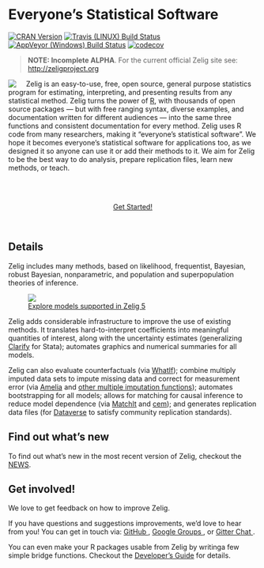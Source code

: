 Everyone's Statistical Software
==========================================

[![CRAN Version](http://www.r-pkg.org/badges/version/Zelig)](http://cran.r-project.org/package=Zelig)
[![Travis (LINUX) Build Status](https://travis-ci.org/IQSS/Zelig.svg?branch=master)](https://travis-ci.org/IQSS/Zelig)
[![AppVeyor (Windows) Build Status](https://ci.appveyor.com/api/projects/status/github/IQSS/Zelig?branch=master&svg=true)](https://ci.appveyor.com/project/IQSS/Zelig)
[![codecov](https://codecov.io/gh/IQSS/Zelig/branch/master/graph/badge.svg)](https://codecov.io/gh/IQSS/Zelig)

> <i class="fa fa-exclamation-triangle fa-1x" aria-hidden="true"></i> **NOTE: Incomplete ALPHA**. For the current official Zelig site see: <http://zeligproject.org> 

<img style="float:left; padding-right:20px" src="https://raw.githubusercontent.com/IQSS/Zelig/master/man/figures/zelig.png"/>

Zelig is an easy-to-use, free, open source, general purpose statistics program for estimating, interpreting, and presenting results from any statistical method. Zelig turns the power of [R](https://www.r-project.org/), with thousands of open source packages — but with free ranging syntax, diverse examples, and documentation written for different audiences — into the same three functions and consistent documentation for every method. Zelig uses R code from many researchers, making it "everyone's statistical software". We hope it becomes everyone's statistical software for applications too, as we designed it so anyone can use it or add their methods to it. We aim for Zelig to be the best way to do analysis, prepare replication files, learn new methods, or teach.

<br>
<br>

<p align="center">
  <a href="articles/quickstart.html" class="btn btn-warning">Get Started!</a>
</p>

<br>

## Details

Zelig includes many methods, based on likelihood, frequentist, Bayesian, robust Bayesian, nonparametric, and population and superpopulation theories of inference. 

<figure>
  <a href="articles/available-models-overview.html"><img src="https://github.com/IQSS/Zelig/blob/pkgdown/README_files/img/zelig_models_thumb.png?raw=true">
  <figcaption>Explore models supported in Zelig 5</figcaption>
  </a>

</figure>

Zelig adds considerable infrastructure to improve the use of existing methods. It translates hard-to-interpret coefficients into meaningful quantities of interest, along with the uncertainty estimates (generalizing [Clarify](http://gking.harvard.edu/publications/clarify-software-interpreting-and-presenting-statistical-results) for Stata); automates graphics and numerical summaries for all models. 


Zelig can also evaluate counterfactuals (via [WhatIf](http://gking.harvard.edu/whatif)); combine multiply imputed data sets to impute missing data and correct for measurement error (via [Amelia](http://gking.harvard.edu/amelia) and [other multiple imputation functions](reference/to_zelig_mi.html)); automates bootstrapping for all models; allows for matching for causal inference to reduce model dependence (via [MatchIt](http://gking.harvard.edu/publications/matchit-nonparametric-preprocessing-parametric-causal-inference) and [cem](http://gking.harvard.edu/cem));  and generates replication data files (for [Dataverse](http://dataverse.org/) to satisfy community replication standards). 

## Find out what's new

To find out what's new in the most recent version of Zelig, checkout the
[NEWS](https://github.com/IQSS/Zelig/blob/master/NEWS.md).

## Get involved!

We love to get feedback on how to improve Zelig.

<i class="fa fa-comment-o" aria-hidden="true"></i> If you have questions and 
suggestions improvements, we'd love to hear from you! You can get in touch via: 
<a href="https://github.com/IQSS/Zelig/issues">GitHub <i class="fa fa-github" aria-hidden="true"></i></a>, 
<a href="https://groups.google.com/forum/#!forum/zelig-statistical-software">Google Groups <i class="fa fa-google" aria-hidden="true"></i></a>, or 
<a href="https://gitter.im/Zelig-dev/CommunityQueries">Gitter Chat <i class="fa fa-comments-o" aria-hidden="true"></i></a>. 

<i class="fa fa-code" aria-hidden="true"></i> You can even make your R packages 
usable from Zelig by writinga few simple bridge functions. Checkout the 
[Developer's Guide](articles/developers-guide.html) for details.




<!------ Gitter Chat Window -------------------------------->
<style type="text/css">
aside.gitter-chat-embed {
  height: 91.5%;
  top: 8.5%;
}
</style>

<script>
  ((window.gitter = {}).chat = {}).options = {
    room: 'Zelig-dev/CommunityQueries'
  };
</script>
<script src="https://sidecar.gitter.im/dist/sidecar.v1.js" async defer></script>
